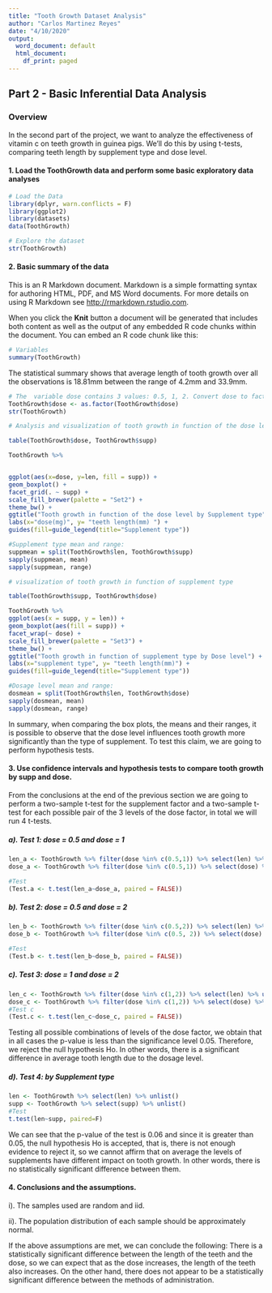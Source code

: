 ```yaml
---
title: "Tooth Growth Dataset Analysis"
author: "Carlos Martinez Reyes"
date: "4/10/2020"
output:
  word_document: default
  html_document:
    df_print: paged
---
```


## Part 2 - Basic Inferential Data Analysis

### Overview
In the second part of the project, we want to analyze the effectiveness of vitamin c on teeth growth in guinea pigs. We’ll do this by using t-tests, comparing teeth length by supplement type and dose level.

#### 1. Load the ToothGrowth data and perform some basic exploratory data analyses

```r
# Load the Data
library(dplyr, warn.conflicts = F)
library(ggplot2)
library(datasets)
data(ToothGrowth)

# Explore the dataset
str(ToothGrowth)
```

#### 2. Basic summary of the data

This is an R Markdown document. Markdown is a simple formatting syntax for authoring HTML, PDF, and MS Word documents. For more details on using R Markdown see <http://rmarkdown.rstudio.com>.

When you click the **Knit** button a document will be generated that includes both content as well as the output of any embedded R code chunks within the document. You can embed an R code chunk like this:

```r
# Variables
summary(ToothGrowth)

```

The statistical summary shows that average length of tooth growth over all the observations is 18.81mm between the range of 4.2mm and 33.9mm.

```r
# The  variable dose contains 3 values: 0.5, 1, 2. Convert dose to factor
ToothGrowth$dose <- as.factor(ToothGrowth$dose)
str(ToothGrowth)
```

```r
# Analysis and visualization of tooth growth in function of the dose level

table(ToothGrowth$dose, ToothGrowth$supp)

ToothGrowth %>%


ggplot(aes(x=dose, y=len, fill = supp)) +
geom_boxplot() +
facet_grid(. ~ supp) +
scale_fill_brewer(palette = "Set2") +
theme_bw() +
ggtitle("Tooth growth in function of the dose level by Supplement type") +
labs(x="dose(mg)", y= "teeth length(mm) ") +
guides(fill=guide_legend(title="Supplement type"))

#Supplement type mean and range:
suppmean = split(ToothGrowth$len, ToothGrowth$supp)
sapply(suppmean, mean)
sapply(suppmean, range)

```

```r
# visualization of tooth growth in function of supplement type

table(ToothGrowth$supp, ToothGrowth$dose)

ToothGrowth %>%
ggplot(aes(x = supp, y = len)) +
geom_boxplot(aes(fill = supp)) +
facet_wrap(~ dose) +
scale_fill_brewer(palette = "Set3") +
theme_bw() +
ggtitle("Tooth growth in function of supplement type by Dose level") +
labs(x="supplement type", y= "teeth length(mm)") +
guides(fill=guide_legend(title="Supplement type"))

```
```r
#Dosage level mean and range:
dosmean = split(ToothGrowth$len, ToothGrowth$dose)
sapply(dosmean, mean)
sapply(dosmean, range)

```
In summary, when comparing the box plots, the means and their ranges, it is possible to observe that the dose level influences tooth growth more significantly than the type of supplement. To test this claim, we are going to perform hypothesis tests.

#### 3.	Use confidence intervals and hypothesis tests to compare tooth growth by supp and dose.
From the conclusions at the end of the previous section we are going to perform a two-sample t-test for the supplement factor and a two-sample t-test for each possible pair of the 3 levels of the dose factor, in total we will run 4 t-tests.

##### a). Test 1: dose = 0.5 and dose = 1
```r
len_a <- ToothGrowth %>% filter(dose %in% c(0.5,1)) %>% select(len) %>% unlist()
dose_a <- ToothGrowth %>% filter(dose %in% c(0.5,1)) %>% select(dose) %>% unlist()

#Test
(Test.a <- t.test(len_a~dose_a, paired = FALSE))

```

##### b). Test 2: dose = 0.5 and dose = 2
```r
len_b <- ToothGrowth %>% filter(dose %in% c(0.5,2)) %>% select(len) %>% unlist()
dose_b <- ToothGrowth %>% filter(dose %in% c(0.5, 2)) %>% select(dose) %>% unlist()

#Test
(Test.b <- t.test(len_b~dose_b, paired = FALSE))
```

##### c). Test 3: dose = 1 and dose = 2
```r
len_c <- ToothGrowth %>% filter(dose %in% c(1,2)) %>% select(len) %>% unlist()
dose_c <- ToothGrowth %>% filter(dose %in% c(1,2)) %>% select(dose) %>% unlist()
#Test c
(Test.c <- t.test(len_c~dose_c, paired = FALSE))
```


Testing all possible combinations of levels of the dose factor, we obtain that in all cases the p-value is less than the significance level 0.05. Therefore, we reject the null hypothesis Ho. In other words, there is a significant difference in average tooth length due to the dosage level.

##### d). Test 4:  by Supplement type

```r
len <- ToothGrowth %>% select(len) %>% unlist()
supp <- ToothGrowth %>% select(supp) %>% unlist()
#Test
t.test(len~supp, paired=F)
```

We can see that the p-value of the test is 0.06 and since it is greater than 0.05, the null hypothesis Ho is accepted, that is, there is not enough evidence to reject it, so we cannot affirm that on average the levels of supplements have different impact on tooth growth. In other words, there is no statistically significant difference between them.


#### 4.	Conclusions and the assumptions.

i). The samples used are random and iid.

ii). The population distribution of each sample should be approximately normal.

If the above assumptions are met, we can conclude the following:
There is a statistically significant difference between the length of the teeth and the dose, so we can expect that as the dose increases, the length of the teeth also increases.
On the other hand, there does not appear to be a statistically significant difference between the methods of administration.

